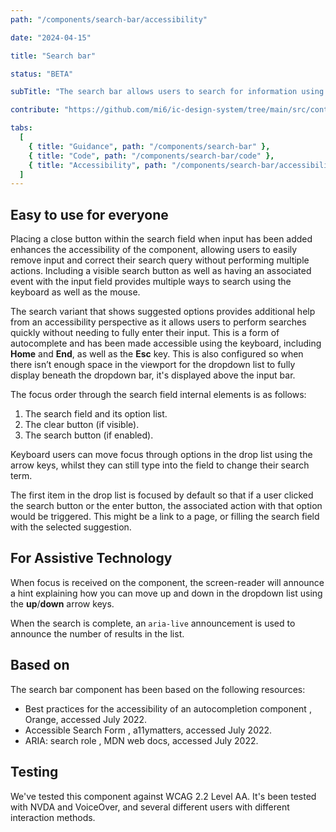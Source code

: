 ```yaml
---
path: "/components/search-bar/accessibility"

date: "2024-04-15"

title: "Search bar"

status: "BETA"

subTitle: "The search bar allows users to search for information using keywords or phrases."

contribute: "https://github.com/mi6/ic-design-system/tree/main/src/content/structured/components/search-bar"

tabs:
  [
    { title: "Guidance", path: "/components/search-bar" },
    { title: "Code", path: "/components/search-bar/code" },
    { title: "Accessibility", path: "/components/search-bar/accessibility" },
  ]
---
```



## Easy to use for everyone

Placing a close button within the search field when input has been added enhances the accessibility of the component, allowing users to easily remove input and correct their search query without performing multiple actions. Including a visible search button as well as having an associated event with the input field provides multiple ways to search using the keyboard as well as the mouse.

The search variant that shows suggested options provides additional help from an accessibility perspective as it allows users to perform searches quickly without needing to fully enter their input. This is a form of autocomplete and has been made accessible using the keyboard, including **Home** and **End**, as well as the **Esc** key. This is also configured so when there isn’t enough space in the viewport for the dropdown list to fully display beneath the dropdown bar, it's displayed above the input bar.

The focus order through the search field internal elements is as follows:

1. The search field and its option list.
2. The clear button (if visible).
3. The search button (if enabled).

Keyboard users can move focus through options in the drop list using the arrow keys, whilst they can still type into the field to change their search term.

<DoubleDoDontCaution>
  <DoDontCaution
    imageSrc={searchBarFig7}
    imageAlt="A graphic highlighting the tab order between elements in a search field. The search input is annotated with a '1', the close buttons with a '2', and the search button with a '3'."
    state="none"
    caption="Focus is applied first to the input field and its option list, then moves to the close button if visible and search button."
  />
</DoubleDoDontCaution>

The first item in the drop list is focused by default so that if a user clicked the search button or the enter button, the associated action with that option would be triggered. This might be a link to a page, or filling the search field with the selected suggestion.

## For Assistive Technology

When focus is received on the component, the screen-reader will announce a hint explaining how you can move up and down in the dropdown list using the **up**/**down** arrow keys.

When the search is complete, an `aria-live` announcement is used to announce the number of results in the list.

## Based on

The search bar component has been based on the following resources:

<ul>
  <li>
    <ic-link
      target="_blank"
      href="https://a11y-guidelines.orange.com/en/articles/autocomplete-component/"
      rel="noreferer noopener nofollow"
    >
      Best practices for the accessibility of an autocompletion component
    </ic-link>
    , Orange, accessed July 2022.
  </li>
  <li>
    <ic-link
      target="_blank"
      href="https://www.a11ymatters.com/pattern/accessible-search/"
      rel="noreferer noopener nofollow"
    >
      Accessible Search Form
    </ic-link>
    , a11ymatters, accessed July 2022.
  </li>
  <li>
    <ic-link
      target="_blank"
      href="https://developer.mozilla.org/en-US/docs/Web/Accessibility/ARIA/Roles/search_role"
      rel="noreferer noopener nofollow"
    >
      ARIA: search role
    </ic-link>
    , MDN web docs, accessed July 2022.
  </li>
</ul>

## Testing

We've tested this component against WCAG 2.2 Level AA. It's been tested with NVDA and VoiceOver, and several different users with different interaction methods.
